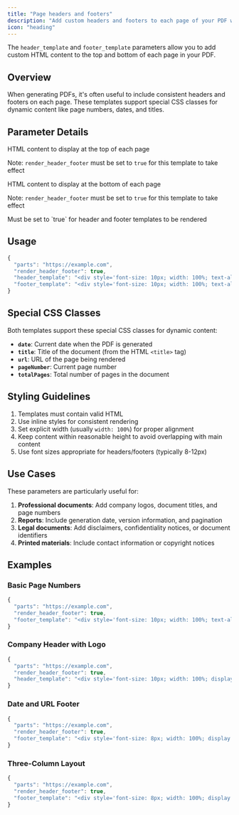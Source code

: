 ```yaml
---
title: "Page headers and footers"
description: "Add custom headers and footers to each page of your PDF with dynamic content like page numbers and dates"
icon: "heading"
---
```


The `header_template` and `footer_template` parameters allow you to add custom HTML content to the top and bottom of each page in your PDF.

## Overview

When generating PDFs, it's often useful to include consistent headers and footers on each page. These templates support special CSS classes for dynamic content like page numbers, dates, and titles.

## Parameter Details

<ResponseField name="header_template" type="string">
  HTML content to display at the top of each page
  
  Note: `render_header_footer` must be set to `true` for this template to take effect
</ResponseField>

<ResponseField name="footer_template" type="string">
  HTML content to display at the bottom of each page
  
  Note: `render_header_footer` must be set to `true` for this template to take effect
</ResponseField>

<ResponseField name="render_header_footer" type="boolean" default={false}>
  Must be set to `true` for header and footer templates to be rendered
</ResponseField>

## Usage

```javascript
{
  "parts": "https://example.com",
  "render_header_footer": true,
  "header_template": "<div style='font-size: 10px; width: 100%; text-align: center;'>Document Title</div>",
  "footer_template": "<div style='font-size: 10px; width: 100%; text-align: center;'><span class='pageNumber'></span> of <span class='totalPages'></span></div>"
}
```

## Special CSS Classes

Both templates support these special CSS classes for dynamic content:

- **`date`**: Current date when the PDF is generated
- **`title`**: Title of the document (from the HTML `<title>` tag)
- **`url`**: URL of the page being rendered
- **`pageNumber`**: Current page number
- **`totalPages`**: Total number of pages in the document

## Styling Guidelines

1. Templates must contain valid HTML
2. Use inline styles for consistent rendering
3. Set explicit width (usually `width: 100%`) for proper alignment
4. Keep content within reasonable height to avoid overlapping with main content
5. Use font sizes appropriate for headers/footers (typically 8-12px)

## Use Cases

These parameters are particularly useful for:

1. **Professional documents**: Add company logos, document titles, and page numbers
2. **Reports**: Include generation date, version information, and pagination
3. **Legal documents**: Add disclaimers, confidentiality notices, or document identifiers
4. **Printed materials**: Include contact information or copyright notices

## Examples

### Basic Page Numbers

```javascript
{
  "parts": "https://example.com",
  "render_header_footer": true,
  "footer_template": "<div style='font-size: 10px; width: 100%; text-align: center;'>Page <span class='pageNumber'></span> of <span class='totalPages'></span></div>"
}
```

### Company Header with Logo

```javascript
{
  "parts": "https://example.com",
  "render_header_footer": true,
  "header_template": "<div style='font-size: 10px; width: 100%; display: flex; justify-content: space-between;'><img src='https://example.com/logo.png' height='20px'><div style='align-self: center;'><span class='title'></span></div></div>"
}
```

### Date and URL Footer

```javascript
{
  "parts": "https://example.com",
  "render_header_footer": true,
  "footer_template": "<div style='font-size: 8px; width: 100%; display: flex; justify-content: space-between;'><div>Generated on <span class='date'></span></div><div><span class='url'></span></div></div>"
}
```

### Three-Column Layout

```javascript
{
  "parts": "https://example.com",
  "render_header_footer": true,
  "footer_template": "<div style='font-size: 8px; width: 100%; display: grid; grid-template-columns: 1fr 1fr 1fr;'><div>CONFIDENTIAL</div><div style='text-align: center;'><span class='pageNumber'></span>/<span class='totalPages'></span></div><div style='text-align: right;'><span class='date'></span></div></div>"
}
``` 